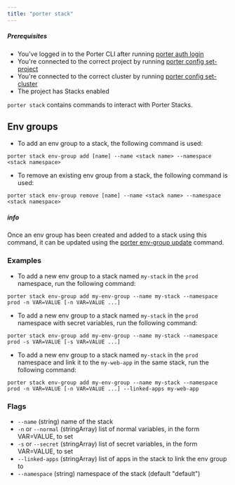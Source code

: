 ```yaml
---
title: "porter stack"
---
```


##### Prerequisites

* You've logged in to the Porter CLI after running [porter auth login](/cli/command-reference/porter-auth)
* You're connected to the correct project by running [porter config set-project](/cli/command-reference/porter-config)
* You're connected to the correct cluster by running [porter config set-cluster](/cli/command-reference/porter-config)
* The project has Stacks enabled

`porter stack` contains commands to interact with Porter Stacks.

## Env groups[](#env-groups "Direct link to heading")

* To add an env group to a stack, the following command is used:  
```  
porter stack env-group add [name] --name <stack name> --namespace <stack namespace>  
```
* To remove an existing env group from a stack, the following command is used:  
```  
porter stack env-group remove [name] --name <stack name> --namespace <stack namespace>  
```

##### info

Once an env group has been created and added to a stack using this command, it can be updated using the [porter env-group update](/cli/command-reference/porter-update#env-groups) command.

### Examples[](#examples "Direct link to heading")

* To add a new env group to a stack named `my-stack` in the `prod` namespace, run the following command:  
```  
porter stack env-group add my-env-group --name my-stack --namespace prod -n VAR=VALUE [-n VAR=VALUE ...]  
```
* To add a new env group to a stack named `my-stack` in the `prod` namespace with secret variables, run the following command:  
```  
porter stack env-group add my-env-group --name my-stack --namespace prod -s VAR=VALUE [-s VAR=VALUE ...]  
```
* To add a new env group to a stack named `my-stack` in the `prod` namespace and link it to the `my-web-app` in the same stack, run the following command:  
```  
porter stack env-group add my-env-group --name my-stack --namespace prod -n VAR=VALUE [-n VAR=VALUE ...] --linked-apps my-web-app  
```

### Flags[](#flags "Direct link to heading")

* `--name` (string) name of the stack
* `-n` or `--normal` (stringArray) list of normal variables, in the form VAR=VALUE, to set
* `-s` or `--secret` (stringArray) list of secret variables, in the form VAR=VALUE, to set
* `--linked-apps` (stringArray) list of apps in the stack to link the env group to
* `--namespace` (string) namespace of the stack (default "default")